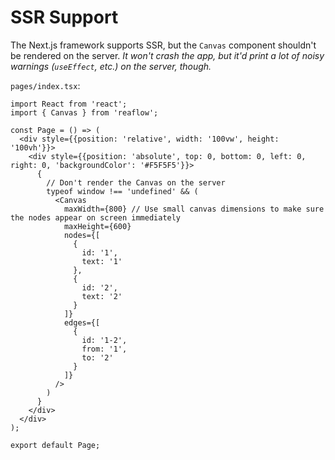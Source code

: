 
<Meta title="Docs/Getting Started/SSR Support" />

# SSR Support

The Next.js framework supports SSR, but the `Canvas` component shouldn't be rendered on the server.
_It won't crash the app, but it'd print a lot of noisy warnings (`useEffect`, etc.) on the server, though._

`pages/index.tsx`:
```tsx
import React from 'react';
import { Canvas } from 'reaflow';

const Page = () => (
  <div style={{position: 'relative', width: '100vw', height: '100vh'}}>
    <div style={{position: 'absolute', top: 0, bottom: 0, left: 0, right: 0, 'backgroundColor': '#F5F5F5'}}>
      {
        // Don't render the Canvas on the server
        typeof window !== 'undefined' && (
          <Canvas
            maxWidth={800} // Use small canvas dimensions to make sure the nodes appear on screen immediately
            maxHeight={600}
            nodes={[
              {
                id: '1',
                text: '1'
              },
              {
                id: '2',
                text: '2'
              }
            ]}
            edges={[
              {
                id: '1-2',
                from: '1',
                to: '2'
              }
            ]}
          />
        )
      }
    </div>
  </div>
);

export default Page;
```
